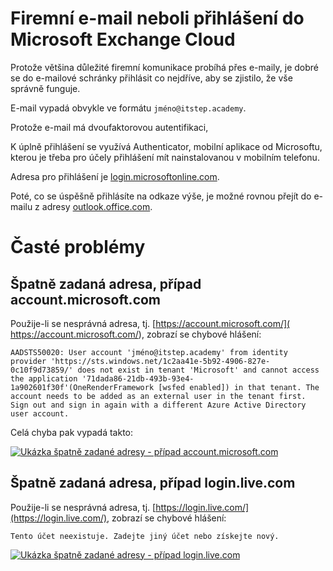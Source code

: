
# Firemní e-mail neboli přihlášení do Microsoft Exchange Cloud
Protože většina důležité firemní komunikace probíhá přes e-maily, je dobré se do e-mailové schránky přihlásit co nejdříve, aby se zjistilo, že vše správně funguje.

E-mail vypadá obvykle ve formátu `jméno@itstep.academy`.

Protože e-mail má dvoufaktorovou autentifikaci, 

K úplně přihlášení se využívá Authenticator, mobilní aplikace od Microsoftu, kterou je třeba pro účely přihlášení mít nainstalovanou v mobilním telefonu.

Adresa pro přihlášení je [login.microsoftonline.com](https://login.microsoftonline.com/).

Poté, co se úspěšně přihlásíte na odkaze výše, je možné rovnou přejít do e-mailu z adresy [outlook.office.com](https://outlook.office.com/).

# Časté problémy

## Špatně zadaná adresa, případ account.microsoft.com

Použije-li se nesprávná adresa, tj. [https://account.microsoft.com/]( https://account.microsoft.com/), zobrazí se chybové hlášení:

```
AADSTS50020: User account 'jméno@itstep.academy' from identity provider 'https://sts.windows.net/1c2aa41e-5b92-4906-827e-0c10f9d73859/' does not exist in tenant 'Microsoft' and cannot access the application '71dada86-21db-493b-93e4-1a902601f30f'(OneRenderFramework [wsfed enabled]) in that tenant. The account needs to be added as an external user in the tenant first. Sign out and sign in again with a different Azure Active Directory user account.
```

Celá chyba pak vypadá takto:

<Bleed full>
  <a href="/images/email-wrong-link-account.jpg" title="Ukázka špatně zadané adresy - případ account.microsoft.com">
    <picture>
      <source srcset="/images/email-wrong-link-account.avif" type="image/avif" />
      <source srcset="/images/email-wrong-link-account.webp" type="image/webp" />
      <img src="/images/email-wrong-link-account.jpg" alt="Ukázka špatně zadané adresy - případ account.microsoft.com" />
    </picture>
  </a>
</Bleed>

## Špatně zadaná adresa, případ login.live.com

Použije-li se nesprávná adresa, tj. [https://login.live.com/](https://login.live.com/), zobrazí se chybové hlášení:

```
Tento účet neexistuje. Zadejte jiný účet nebo získejte nový.
```

<Bleed full>
  <a href="/images/email-wrong-link-live.png" title="Ukázka špatně zadané adresy - případ login.live.com">
    <picture>
      <source srcset="/images/email-wrong-link-live.avif" type="image/avif" />
      <source srcset="/images/email-wrong-link-live.webp" type="image/webp" />
      <img src="/images/email-wrong-link-live.png" alt="Ukázka špatně zadané adresy - případ login.live.com" />
    </picture>
  </a>
</Bleed>